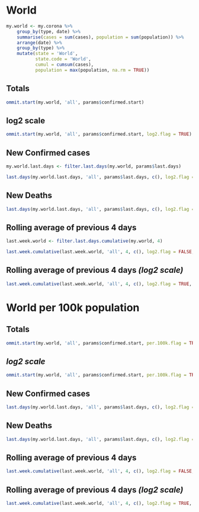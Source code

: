 # World  {.tabset .tabset-fade .tabset-pills}

```r
my.world <- my.corona %>% 
    group_by(type, date) %>%
    summarise(cases = sum(cases), population = sum(population)) %>%
    arrange(date) %>%
    group_by(type) %>% 
    mutate(state = 'World',
           state.code = 'World',
           cumul = cumsum(cases),
           population = max(population, na.rm = TRUE))
```

## Totals

```r
ommit.start(my.world, 'all', params$confirmed.start)
```

## log2 scale

```r
ommit.start(my.world, 'all', params$confirmed.start, log2.flag = TRUE)
```

## New Confirmed cases

```r
my.world.last.days <- filter.last.days(my.world, params$last.days)
```

```r
last.days(my.world.last.days, 'all', params$last.days, c(), log2.flag = FALSE, per.100k.flag = FALSE, new.flag = TRUE)
```

## New Deaths

```r
last.days(my.world.last.days, 'all', params$last.days, c(), log2.flag = TRUE, per.100k.flag = FALSE, new.flag = TRUE)
```

## Rolling average of previous 4 days

```r
last.week.world <- filter.last.days.cumulative(my.world, 4)
```

```r
last.week.cumulative(last.week.world, 'all', 4, c(), log2.flag = FALSE, per.100k.flag = FALSE)
```

## Rolling average of previous 4 days *(log2 scale)*

```r
last.week.cumulative(last.week.world, 'all', 4, c(), log2.flag = TRUE, per.100k.flag = FALSE)
```


# World per 100k population  {.tabset .tabset-fade .tabset-pills}

## Totals

```r
ommit.start(my.world, 'all', params$confirmed.start, per.100k.flag = TRUE)
```

## *log2 scale*

```r
ommit.start(my.world, 'all', params$confirmed.start, per.100k.flag = TRUE, log2.flag = TRUE, digits = 2)
```

## New Confirmed cases

```r
last.days(my.world.last.days, 'all', params$last.days, c(), log2.flag = FALSE, per.100k.flag = TRUE, new.flag = TRUE)
```

## New Deaths

```r
last.days(my.world.last.days, 'all', params$last.days, c(), log2.flag = TRUE, per.100k.flag = TRUE, new.flag = TRUE)
```

## Rolling average of previous 4 days

```r
last.week.cumulative(last.week.world, 'all', 4, c(), log2.flag = FALSE, per.100k.flag = TRUE)
```

## Rolling average of previous 4 days *(log2 scale)*

```r
last.week.cumulative(last.week.world, 'all', 4, c(), log2.flag = TRUE, per.100k.flag = TRUE)
```


